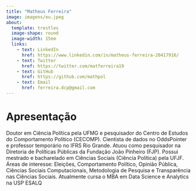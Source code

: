 ```yaml
---
title: "Matheus Ferreira"
image: imagens/eu.jpeg
about: 
  template: trestles
  image-shape: round
  image-width: 15em
  links:
    - text: LinkedIn
      href: https://www.linkedin.com/in/matheus-ferreira-20417916/
    - text: Twitter
      href: https://twitter.com/matferreira19
    - text: GitHub
      href: https://github.com/mathpol
    - text: Email
      href: ferreira.dcp@gmail.com
---
```


# Apresentação

Doutor em Ciência Política pela UFMG e pesquisador do Centro de Estudos do Comportamento Político (CECOMP). Cientista de dados no OddsPointer e professor temporário no IFRS Rio Grande. Atuou como pesquisador na Diretoria de Políticas Públicas da Fundação João Pinheiro (FJP). Possui mestrado e bacharelado em Ciências Sociais (Ciência Política) pela UFJF. Áreas de interesse: Eleições, Comportamento Político, Opinião Pública, Ciências Sociais Computacionais, Metodologia de Pesquisa e Transparência nas Ciências Sociais. Atualmente cursa o MBA em Data Science e Analytics na USP ESALQ

